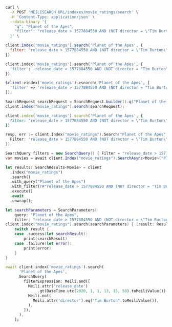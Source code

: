 <CodeGroup>

```bash cURL
curl \
  -X POST 'MEILISEARCH_URL/indexes/movie_ratings/search' \
  -H 'Content-Type: application/json' \
  --data-binary '{
    "q": "Planet of the Apes",
    "filter": "release_date > 1577884550 AND (NOT director = \"Tim Burton\")"
  }' \
```

```javascript JS
client.index('movie_ratings').search('Planet of the Apes', {
  filter: "release_date > 1577884550 AND (NOT director = \"Tim Burton\")"
})
```

```python Python
client.index('movie_ratings').search('Planet of the Apes', {
  'filter': 'release_date > 1577884550 AND (NOT director = "Tim Burton"))'
})
```

```php PHP
$client->index('movie_ratings')->search('Planet of the Apes', [
  'filter' => 'release_date > 1577884550 AND (NOT director = "Tim Burton")'
]);
```

```java Java
SearchRequest searchRequest = SearchRequest.builder().q("Planet of the Apes").filter(new String[] {"release_date > 1577884550 AND (NOT director = \"Tim Burton\")"}).build();
client.index("movie_ratings").search(searchRequest);
```

```ruby Ruby
client.index('movie_ratings').search('Planet of the Apes', {
  filter: "release_date > 1577884550 AND (NOT director = \"Tim Burton\")"
})
```

```go Go
resp, err := client.Index("movie_ratings").Search("Planet of the Apes", &meilisearch.SearchRequest{
  Filter: "release_date > 1577884550 AND (NOT director = \"Tim Burton\")",
})
```

```csharp C#
SearchQuery filters = new SearchQuery() { Filter = "release_date > 1577884550 AND (NOT director = \"Tim Burton\")" };
var movies = await client.Index("movie_ratings").SearchAsync<Movie>("Planet of the Apes", filters);
```

```rust Rust
let results: SearchResults<Movie> = client
  .index("movie_ratings")
  .search()
  .with_query("Planet of the Apes")
  .with_filter(r#"release_date > 1577884550 AND (NOT director = "Tim Burton")"#)
  .execute()
  .await
  .unwrap();
```

```swift Swift
let searchParameters = SearchParameters(
    query: "Planet of the Apes",
    filter: "release_date > 1577884550 AND (NOT director = \"Tim Burton\"))
client.index("movie_ratings").search(searchParameters) { (result: Result<Searchable<Movie>, Swift.Error>) in
    switch result {
    case .success(let searchResult):
        print(searchResult)
    case .failure(let error):
        print(error)
    }
}
```

```dart Dart
await client.index('movie_ratings').search(
      'Planet of the Apes',
      SearchQuery(
        filterExpression: Meili.and([
          Meili.attr('release_date')
              .gt(DateTime.utc(2020, 1, 1, 13, 15, 50).toMeiliValue()),
          Meili.not(
            Meili.attr('director').eq("Tim Burton".toMeiliValue()),
          ),
        ]),
      ),
    );
```
</CodeGroup>